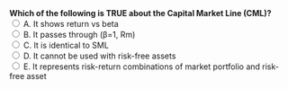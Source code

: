 ::: {.question-block}
<form onsubmit="event.preventDefault(); checkAnswer('module3_mcq_q99')" data-correct-answer="E">
<strong style="display: block;">Which of the following is TRUE about the Capital Market Line (CML)?</strong>
<label><input type="radio" name="module3_mcq_q99" value="A"> A. It shows return vs beta</label><br>
<label><input type="radio" name="module3_mcq_q99" value="B"> B. It passes through (β=1, Rm)</label><br>
<label><input type="radio" name="module3_mcq_q99" value="C"> C. It is identical to SML</label><br>
<label><input type="radio" name="module3_mcq_q99" value="D"> D. It cannot be used with risk-free assets</label><br>
<label><input type="radio" name="module3_mcq_q99" value="E"> E. It represents risk-return combinations of market portfolio and risk-free asset</label><br>
</form>
<div id="feedback-module3_mcq_q99" class="feedback" data-status="" style="display:none;">
✅ Correct: E. The CML connects the risk-free rate with the market portfolio.
</div>
:::

